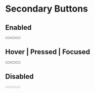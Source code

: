 
# Secondary Buttons

## Enabled
<div>
    <Button onClick={console.log} variant={"secondary"} children={"Small"} />
    <Button
      onClick={console.log}
      variant={"secondary"}
      children={"Medium"}
      size={"md"}
    />
    <Button
      onClick={console.log}
      variant={"secondary"}
      children={"Large"}
      size={"lg"}
    />
</div>

## Hover | Pressed | Focused
<div>
    <Button onClick={console.log} variant={"secondary"} children={"Small"} />
    <Button
      onClick={console.log}
      variant={"secondary"}
      children={"Medium"}
      size={"md"}
    />
    <Button
      onClick={console.log}
      variant={"secondary"}
      children={"Large"}
      size={"lg"}
    />
</div>

## Disabled
<div>
    <Button
      onClick={console.log}
      variant={"secondary"}
      children={"Small"}
      disabled={true}
    />
    <Button
      onClick={console.log}
      variant={"secondary"}
      children={"Medium"}
      size={"md"}
      disabled={true}
    />
    <Button
      onClick={console.log}
      variant={"secondary"}
      children={"Large"}
      size={"lg"}
      disabled={true}
    />
</div>